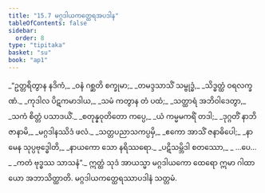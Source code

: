 ```yaml
---
title: "15.7 မဂ္ဂဒါယကတ္ထေရအပဒါန"
tableOfContents: false
sidebar:
  order: 8
type: "tipitaka"
basket: "su"
book: "ap1"
---
```



<DynamicBreadcrumb />

<Division number="32" book="ap1">

<Paragraph number="2321" type="verses" book="ap1">
_“ဥတ္တရိတွာန နဒိကံ,_  
_ဝနံ ဂစ္ဆတိ စက္ခုမာ;_  
_တမဒ္ဒသာသိံ သမ္ဗုဒ္ဓံ,_  
_သိဒ္ဓတ္ထံ ဝရလက္ခဏံ._  

</Paragraph>

</Division>
<Division number="33" book="ap1">

<Paragraph number="2322" type="verses" book="ap1">
_ကုဒါလ ပိဋကမာဒါယ,_  
_သမံ ကတွာန တံ ပထံ;_  
_သတ္ထာရံ အဘိဝါဒေတွာ,_  
_သကံ စိတ္တံ ပသာဒယိံ._  

</Paragraph>

</Division>
<Division number="34" book="ap1">

<Paragraph number="2323" type="verses" book="ap1">
_စတုန္နဝုတိတော ကပ္ပေ,_  
_ယံ ကမ္မမကရိံ တဒါ;_  
_ဒုဂ္ဂတိံ နာဘိဇာနာမိ,_  
_မဂ္ဂဒါနဿိဒံ ဖလံ._  

</Paragraph>

</Division>
<Division number="35" book="ap1">

<Paragraph number="2324" type="verses" book="ap1">
_သတ္တပညာသကပ္ပမှိ,_  
_ဧကော အာသိံ ဇနာဓိပေါ;_  
_နာမေန သုပ္ပဗုဒ္ဓေါတိ,_  
_နာယကော သော နရိဿရော._  

</Paragraph>

</Division>
<Division number="36" book="ap1">

<Paragraph number="2325" type="verses" book="ap1">
_ပဋိသမ္ဘိဒါ စတဿော,_  
_ …ပေ… _  
_ကတံ ဗုဒ္ဓဿ သာသနံ”._  

</Paragraph>

<Paragraph number="2326" book="ap1">
ဣတ္ထံ သုဒံ အာယသ္မာ မဂ္ဂဒါယကော ထေရော ဣမာ ဂါထာယော အဘာသိတ္ထာတိ.

</Paragraph>
</Division>

<Paragraph number="2327" type="center" book="ap1">
မဂ္ဂဒါယကတ္ထေရဿာပဒါနံ သတ္တမံ.
</Paragraph>